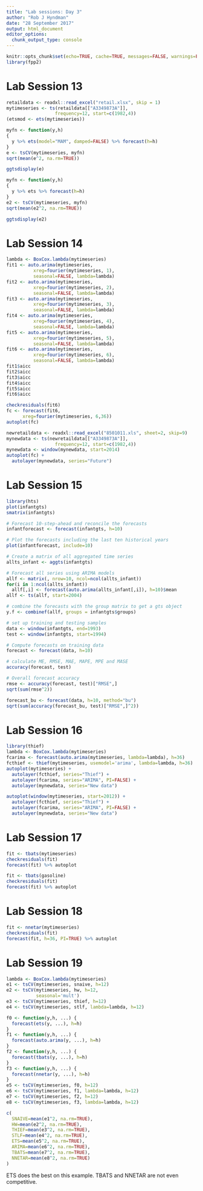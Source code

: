 ```yaml
---
title: "Lab sessions: Day 3"
author: "Rob J Hyndman"
date: "28 September 2017"
output: html_document
editor_options:
  chunk_output_type: console
---
```


```r
knitr::opts_chunk$set(echo=TRUE, cache=TRUE, messages=FALSE, warnings=FALSE)
library(fpp2)
```

# Lab Session 13

```r
retaildata <- readxl::read_excel("retail.xlsx", skip = 1)
mytimeseries <- ts(retaildata[["A3349873A"]],
                  frequency=12, start=c(1982,4))
(etsmod <- ets(mytimeseries))
```

```r
myfn <- function(y,h)
{
  y %>% ets(model="MAM", damped=FALSE) %>% forecast(h=h)
}
e <- tsCV(mytimeseries, myfn)
sqrt(mean(e^2, na.rm=TRUE))
```

```r
ggtsdisplay(e)
```

```r
myfn <- function(y,h)
{
  y %>% ets %>% forecast(h=h)
}
e2 <- tsCV(mytimeseries, myfn)
sqrt(mean(e2^2, na.rm=TRUE))
```

```r
ggtsdisplay(e2)
```

# Lab Session 14

```r
lambda <- BoxCox.lambda(mytimeseries)
fit1 <- auto.arima(mytimeseries,
          xreg=fourier(mytimeseries, 1),
          seasonal=FALSE, lambda=lambda)
fit2 <- auto.arima(mytimeseries,
          xreg=fourier(mytimeseries, 2),
          seasonal=FALSE, lambda=lambda)
fit3 <- auto.arima(mytimeseries,
          xreg=fourier(mytimeseries, 3),
          seasonal=FALSE, lambda=lambda)
fit4 <- auto.arima(mytimeseries,
          xreg=fourier(mytimeseries, 4),
          seasonal=FALSE, lambda=lambda)
fit5 <- auto.arima(mytimeseries,
          xreg=fourier(mytimeseries, 5),
          seasonal=FALSE, lambda=lambda)
fit6 <- auto.arima(mytimeseries,
          xreg=fourier(mytimeseries, 6),
          seasonal=FALSE, lambda=lambda)
fit1$aicc
fit2$aicc
fit3$aicc
fit4$aicc
fit5$aicc
fit6$aicc
```

```r
checkresiduals(fit6)
fc <- forecast(fit6,
      xreg=fourier(mytimeseries, 6,36))
autoplot(fc)
```

```r
newretaildata <- readxl::read_excel("8501011.xls", sheet=2, skip=9)
mynewdata <- ts(newretaildata[["A3349873A"]],
                  frequency=12, start=c(1982,4))
mynewdata <- window(mynewdata, start=2014)
autoplot(fc) +
  autolayer(mynewdata, series="Future")
```

# Lab Session 15

```r
library(hts)
plot(infantgts)
smatrix(infantgts)

# Forecast 10-step-ahead and reconcile the forecasts
infantforecast <- forecast(infantgts, h=10)

# Plot the forecasts including the last ten historical years
plot(infantforecast, include=10)
```

```r
# Create a matrix of all aggregated time series
allts_infant <- aggts(infantgts)

# Forecast all series using ARIMA models
allf <- matrix(, nrow=10, ncol=ncol(allts_infant))
for(i in 1:ncol(allts_infant))
  allf[,i] <- forecast(auto.arima(allts_infant[,i]), h=10)$mean
allf <- ts(allf, start=2004)

# combine the forecasts with the group matrix to get a gts object
y.f <- combinef(allf, groups = infantgts$groups)
```

```r
# set up training and testing samples
data <- window(infantgts, end=1993)
test <- window(infantgts, start=1994)

# Compute forecasts on training data
forecast <- forecast(data, h=10)

# calculate ME, RMSE, MAE, MAPE, MPE and MASE
accuracy(forecast, test)
```

```r
# Overall forecast accuracy
rmse <- accuracy(forecast, test)["RMSE",]
sqrt(sum(rmse^2))
```

```r
forecast_bu <- forecast(data, h=10, method="bu")
sqrt(sum(accuracy(forecast_bu, test)["RMSE",]^2))
```

# Lab Session 16

```r
library(thief)
lambda <- BoxCox.lambda(mytimeseries)
fcarima <- forecast(auto.arima(mytimeseries, lambda=lambda), h=36)
fcthief <- thief(mytimeseries, usemodel='arima', lambda=lambda, h=36)
autoplot(mytimeseries) +
  autolayer(fcthief, series="Thief") +
  autolayer(fcarima, series="ARIMA", PI=FALSE) +
  autolayer(mynewdata, series="New data")
```

```r
autoplot(window(mytimeseries, start=2012)) +
  autolayer(fcthief, series="Thief") +
  autolayer(fcarima, series="ARIMA", PI=FALSE) +
  autolayer(mynewdata, series="New data")
```

# Lab Session 17

```r
fit <- tbats(mytimeseries)
checkresiduals(fit)
forecast(fit) %>% autoplot
```

```r
fit <- tbats(gasoline)
checkresiduals(fit)
forecast(fit) %>% autoplot
```

# Lab Session 18

```r
fit <- nnetar(mytimeseries)
checkresiduals(fit)
forecast(fit, h=36, PI=TRUE) %>% autoplot
```

# Lab Session 19

```r
lambda <- BoxCox.lambda(mytimeseries)
e1 <- tsCV(mytimeseries, snaive, h=12)
e2 <- tsCV(mytimeseries, hw, h=12,
           seasonal='mult')
e3 <- tsCV(mytimeseries, thief, h=12)
e4 <- tsCV(mytimeseries, stlf, lambda=lambda, h=12)
```

```r
f0 <- function(y,h, ...) {
  forecast(ets(y, ...), h=h)
}
f1 <- function(y,h, ...) {
  forecast(auto.arima(y, ...), h=h)
}
f2 <- function(y,h, ...) {
  forecast(tbats(y, ...), h=h)
}
f3 <- function(y,h, ...) {
  forecast(nnetar(y, ...), h=h)
}
e5 <- tsCV(mytimeseries, f0, h=12)
e6 <- tsCV(mytimeseries, f1, lambda=lambda, h=12)
e7 <- tsCV(mytimeseries, f2, h=12)
e8 <- tsCV(mytimeseries, f3, lambda=lambda, h=12)
```

```r
c(
  SNAIVE=mean(e1^2, na.rm=TRUE),
  HW=mean(e2^2, na.rm=TRUE),
  THIEF=mean(e3^2, na.rm=TRUE),
  STLF=mean(e4^2, na.rm=TRUE),
  ETS=mean(e5^2, na.rm=TRUE),
  ARIMA=mean(e6^2, na.rm=TRUE),
  TBATS=mean(e7^2, na.rm=TRUE),
  NNETAR=mean(e8^2, na.rm=TRUE)
)
```

ETS does the best on this example. TBATS and NNETAR are not even competitive.
